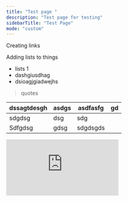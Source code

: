 ```yaml
---
title: "Test page "
description: "Test page for testing"
sidebarTitle: "Test Page"
mode: "custom"
---
```


Creating links

Adding lists to things

- lists 1
- dashgiusdhag
- dsioagjgiadwejhs

> quotes

| dssagtdesgh | asdgs | asdfasfg | gd |
| ----------- | ----- | -------- | --- |
| sdgdsg      | dsg   | sdg      |    |
| Sdfgdsg     | gdsg  | sdgdsgds |    |

<iframe src="https://www.youtube.com/embed/1B2gyBSuvlE" title="YouTube video player" frameborder="0" className="w-full aspect-video rounded-xl" allow="accelerometer; autoplay; clipboard-write; encrypted-media; gyroscope; picture-in-picture; web-share" allowfullscreen />

<Info>
  call out info
</Info>

<Check>
  call out check
</Check>

<Note>
  note call out
</Note>

<Warning>
  call out warning
</Warning>

<Danger>
  call out danger
</Danger>

<Tip>
  tip call out
</Tip>


![Dark Sv](/logo/dark.svg)

<Accordion title="drop down test" description="testing dropdown" icon="sparkles">
  stuff inside dropdown
</Accordion>

<AccordionGroup>
  <Accordion title="New Accordion" icon="sparkles">
    
  </Accordion>
  <Accordion title="New Accordion" icon="sparkles">
    
  </Accordion>
  <Accordion title="New Accordion">
    
  </Accordion>
</AccordionGroup>

<Card title="New Card" icon="sparkles">
  test card
</Card>

<Card title="New Card" icon="sparkles">
  card groups
</Card>

```
code block
```

<CodeGroup>

``` filename
// add code here
```


``` File 2
tabs
```


``` File 3
multiple
```

</CodeGroup>

<RequestExample>

``` filename
// add code here
```

</RequestExample>

<ResponseExample>

``` filename
// add code here
```

</ResponseExample>

$x = mc2$